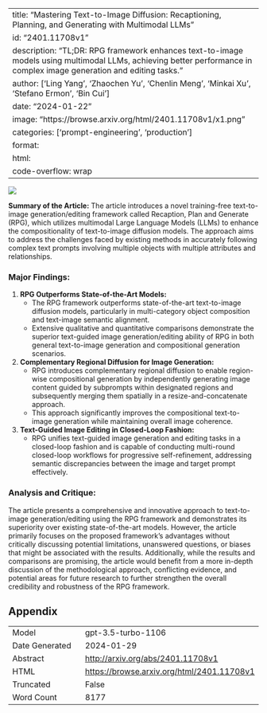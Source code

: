 
---
title: "Mastering Text-to-Image Diffusion: Recaptioning, Planning, and Generating with Multimodal LLMs"
id: "2401.11708v1"
description: "TL;DR: RPG framework enhances text-to-image models using multimodal LLMs, achieving better performance in complex image generation and editing tasks."
author: ['Ling Yang', 'Zhaochen Yu', 'Chenlin Meng', 'Minkai Xu', 'Stefano Ermon', 'Bin Cui']
date: "2024-01-22"
image: "https://browse.arxiv.org/html/2401.11708v1/x1.png"
categories: ['prompt-engineering', 'production']
format:
  html:
    code-overflow: wrap
---

![](https://browse.arxiv.org/html/2401.11708v1/x1.png)

**Summary of the Article:**
The article introduces a novel training-free text-to-image generation/editing framework called Recaption, Plan and Generate (RPG), which utilizes multimodal Large Language Models (LLMs) to enhance the compositionality of text-to-image diffusion models. The approach aims to address the challenges faced by existing methods in accurately following complex text prompts involving multiple objects with multiple attributes and relationships.

### Major Findings:
1. **RPG Outperforms State-of-the-Art Models:**
    - The RPG framework outperforms state-of-the-art text-to-image diffusion models, particularly in multi-category object composition and text-image semantic alignment.
    - Extensive qualitative and quantitative comparisons demonstrate the superior text-guided image generation/editing ability of RPG in both general text-to-image generation and compositional generation scenarios.

2. **Complementary Regional Diffusion for Image Generation:**
    - RPG introduces complementary regional diffusion to enable region-wise compositional generation by independently generating image content guided by subprompts within designated regions and subsequently merging them spatially in a resize-and-concatenate approach.
    - This approach significantly improves the compositional text-to-image generation while maintaining overall image coherence.

3. **Text-Guided Image Editing in Closed-Loop Fashion:**
    - RPG unifies text-guided image generation and editing tasks in a closed-loop fashion and is capable of conducting multi-round closed-loop workflows for progressive self-refinement, addressing semantic discrepancies between the image and target prompt effectively.

### Analysis and Critique:
The article presents a comprehensive and innovative approach to text-to-image generation/editing using the RPG framework and demonstrates its superiority over existing state-of-the-art models. However, the article primarily focuses on the proposed framework's advantages without critically discussing potential limitations, unanswered questions, or biases that might be associated with the results. Additionally, while the results and comparisons are promising, the article would benefit from a more in-depth discussion of the methodological approach, conflicting evidence, and potential areas for future research to further strengthen the overall credibility and robustness of the RPG framework.

## Appendix

|          |          |
|----------|----------|
| Model     | gpt-3.5-turbo-1106       |
| Date Generated     | 2024-01-29       |
| Abstract | [http://arxiv.org/abs/2401.11708v1](http://arxiv.org/abs/2401.11708v1)        |
| HTML     | [https://browse.arxiv.org/html/2401.11708v1](https://browse.arxiv.org/html/2401.11708v1)       |
| Truncated       | False       |
| Word Count       | 8177       |